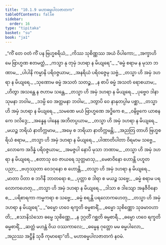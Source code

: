 ```yaml
---
title: "10.1.9 မဟာဓမ္မပါလဇာတက"
tableOfContents: false
sidebar:
  order: 16
type: "tipitaka"
basket: "su"
book: "ja1"
---
```



<DynamicBreadcrumb />

<Division number="92" book="ja1">

<Paragraph number="2008" type="verses" book="ja1">
_“ကိံ တေ ဝတံ ကိံ ပန ဗြဟ္မစရိယံ,_  
_ကိဿ သုစိဏ္ဏဿ အယံ ဝိပါကော;_  
_အက္ခာဟိ မေ ဗြာဟ္မဏ ဧတမတ္ထံ,_  
_ကသ္မာ နု တုမှံ ဒဟရာ န မိယျရေ”._  

</Paragraph>

</Division>
<Division number="93" book="ja1">

<Paragraph number="2009" type="verses" book="ja1">
_“ဓမ္မံ စရာမ န မုသာ ဘဏာမ,_  
_ပါပါနိ ကမ္မာနိ ပရိဝဇ္ဇယာမ;_  
_အနရိယံ ပရိဝဇ္ဇေမု သဗ္ဗံ,_  
_တသ္မာ ဟိ အမှံ ဒဟရာ န မိယျရေ._  

</Paragraph>

</Division>
<Division number="94" book="ja1">

<Paragraph number="2010" type="verses" book="ja1">
_သုဏောမ ဓမ္မံ အသတံ သတဉ္စ,_  
_န စာပိ ဓမ္မံ အသတံ ရောစယာမ;_  
_ဟိတွာ အသန္တေ န ဇဟာမ သန္တေ,_  
_တသ္မာ ဟိ အမှံ ဒဟရာ န မိယျရေ._  

</Paragraph>

</Division>
<Division number="95" book="ja1">

<Paragraph number="2011" type="verses" book="ja1">
_ပုဗ္ဗေဝ ဒါနာ သုမနာ ဘဝါမ,_  
_ဒဒမ္ပိ ဝေ အတ္တမနာ ဘဝါမ;_  
_ဒတွာပိ ဝေ နာနုတပ္ပါမ ပစ္ဆာ,_  
_တသ္မာ ဟိ အမှံ ဒဟရာ န မိယျရေ._  

</Paragraph>

</Division>
<Division number="96" book="ja1">

<Paragraph number="2012" type="verses" book="ja1">
_သမဏေ မယံ ဗြာဟ္မဏေ အဒ္ဓိကေ စ,_  
_ဝနိဗ္ဗကေ ယာစနကေ ဒလိဒ္ဒေ;_  
_အန္နေန ပါနေန အဘိတပ္ပယာမ,_  
_တသ္မာ ဟိ အမှံ ဒဟရာ န မိယျရေ._  

</Paragraph>

</Division>
<Division number="97" book="ja1">

<Paragraph number="2013" type="verses" book="ja1">
_မယဉ္စ ဘရိယံ နာတိက္ကမာမ,_  
_အမှေ စ ဘရိယာ နာတိက္ကမန္တိ;_  
_အညတြ တာဟိ ဗြဟ္မစရိယံ စရာမ,_  
_တသ္မာ ဟိ အမှံ ဒဟရာ န မိယျရေ._  

</Paragraph>

</Division>
<Division number="98" book="ja1">

<Paragraph number="2014" type="verses" book="ja1">
_ပါဏာတိပါတာ ဝိရမာမ သဗ္ဗေ,_  
_လောကေ အဒိန္နံ ပရိဝဇ္ဇယာမ;_  
_အမဇ္ဇပါ နောပိ မုသာ ဘဏာမ,_  
_တသ္မာ ဟိ အမှံ ဒဟရာ န မိယျရေ._  

</Paragraph>

</Division>
<Division number="99" book="ja1">

<Paragraph number="2015" type="verses" book="ja1">
_ဧတာသု ဝေ ဇာယရေ သုတ္တမာသု,_  
_မေဓာဝိနော ဟောန္တိ ပဟူတပညာ;_  
_ဗဟုဿုတာ ဝေဒဂုနော စ ဟောန္တိ,_  
_တသ္မာ ဟိ အမှံ ဒဟရာ န မိယျရေ._  

</Paragraph>

</Division>
<Division number="100" book="ja1">

<Paragraph number="2016" type="verses" book="ja1">
_မာတာ ပိတာ စ ဘဂိနီ ဘာတရော စ,_  
_ပုတ္တာ စ ဒါရာ စ မယဉ္စ သဗ္ဗေ;_  
_ဓမ္မံ စရာမ ပရလောကဟေတု,_  
_တသ္မာ ဟိ အမှံ ဒဟရာ န မိယျရေ._  

</Paragraph>

</Division>
<Division number="101" book="ja1">

<Paragraph number="2017" type="verses" book="ja1">
_ဒါသာ စ ဒါသျော အနုဇီဝိနော စ,_  
_ပရိစာရကာ ကမ္မကရာ စ သဗ္ဗေ;_  
_ဓမ္မံ စရန္တိ ပရလောကဟေတု,_  
_တသ္မာ ဟိ အမှံ ဒဟရာ န မိယျရေ”._  

</Paragraph>

</Division>
<Division number="102" book="ja1">

<Paragraph number="2018" type="verses" book="ja1">
_“ဓမ္မော ဟဝေ ရက္ခတိ ဓမ္မစာရိံ,_  
_ဓမ္မော သုစိဏ္ဏော သုခမာဝဟာတိ;_  
_ဧသာနိသံသော ဓမ္မေ သုစိဏ္ဏေ,_  
_န ဒုဂ္ဂတိံ ဂစ္ဆတိ ဓမ္မစာရီ._  

</Paragraph>

</Division>
<Division number="103" book="ja1">

<Paragraph number="2019" type="verses" book="ja1">
_ဓမ္မော ဟဝေ ရက္ခတိ ဓမ္မစာရိံ,_  
_ဆတ္တံ မဟန္တံ ဝိယ ဝဿကာလေ;_  
_ဓမ္မေန ဂုတ္တော မမ ဓမ္မပါလော,_  
_အညဿ အဋ္ဌီနိ သုခီ ကုမာရော”တိ._  


</Paragraph>
</Division>

<Paragraph number="2020" type="center" book="ja1">
မဟာဓမ္မပါလဇာတကံ နဝမံ.
</Paragraph>